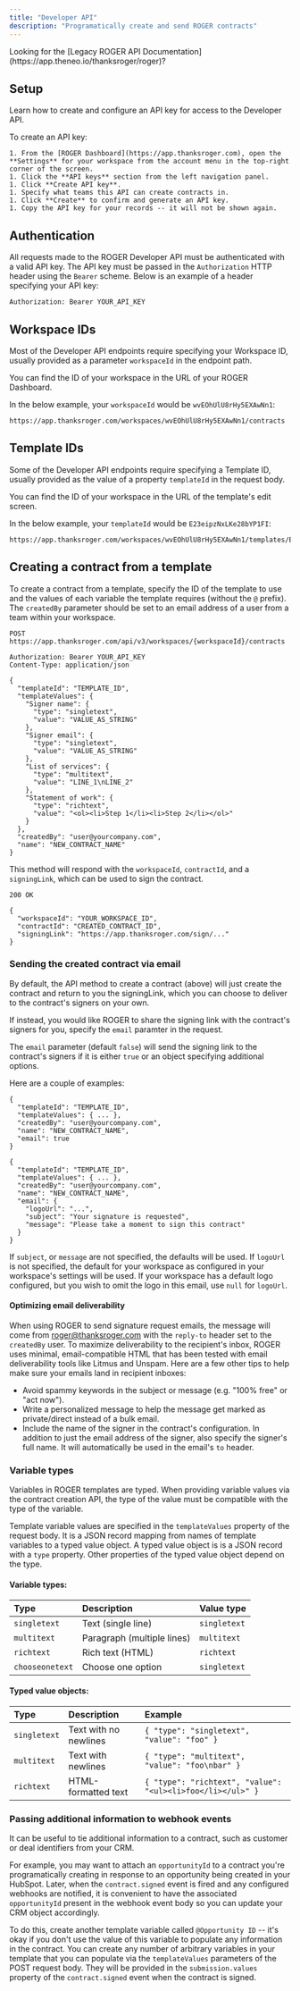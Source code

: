 ```yaml
---
title: "Developer API"
description: "Programatically create and send ROGER contracts"
---
```


<Info>
  Looking for the [Legacy ROGER API
  Documentation](https://app.theneo.io/thanksroger/roger)?
</Info>

## Setup

Learn how to create and configure an API key for access to the Developer API.

To create an API key:

    1. From the [ROGER Dashboard](https://app.thanksroger.com), open the
    **Settings** for your workspace from the account menu in the top-right
    corner of the screen.
    1. Click the **API keys** section from the left navigation panel.
    1. Click **Create API key**.
    1. Specify what teams this API can create contracts in.
    1. Click **Create** to confirm and generate an API key.
    1. Copy the API key for your records -- it will not be shown again.

## Authentication

All requests made to the ROGER Developer API must be authenticated with a valid
API key. The API key must be passed in the `Authorization` HTTP header using the
`Bearer` scheme. Below is an example of a header specifying your API key:

```
Authorization: Bearer YOUR_API_KEY
```

## Workspace IDs

Most of the Developer API endpoints require specifying your Workspace ID,
usually provided as a parameter `workspaceId` in the endpoint path.

You can find the ID of your workspace in the URL of your ROGER Dashboard.

In the below example, your `workspaceId` would be `wvEOhUlU8rHy5EXAwNn1`:

```
https://app.thanksroger.com/workspaces/wvEOhUlU8rHy5EXAwNn1/contracts
```

## Template IDs

Some of the Developer API endpoints require specifying a Template ID, usually
provided as the value of a property `templateId` in the request body.

You can find the ID of your workspace in the URL of the template's edit screen.

In the below example, your `templateId` would be `E23eipzNxLKe28bYP1FI`:

```
https://app.thanksroger.com/workspaces/wvEOhUlU8rHy5EXAwNn1/templates/E23eipzNxLKe28bYP1FI
```

## Creating a contract from a template

To create a contract from a template, specify the ID of the template to use and
the values of each variable the template requires (without the `@` prefix). The
`createdBy` parameter should be set to an email address of a user from a team
within your workspace.

```
POST https://app.thanksroger.com/api/v3/workspaces/{workspaceId}/contracts

Authorization: Bearer YOUR_API_KEY
Content-Type: application/json

{
  "templateId": "TEMPLATE_ID",
  "templateValues": {
    "Signer name": {
      "type": "singletext",
      "value": "VALUE_AS_STRING"
    },
    "Signer email": {
      "type": "singletext",
      "value": "VALUE_AS_STRING"
    },
    "List of services": {
      "type": "multitext",
      "value": "LINE_1\nLINE_2"
    },
    "Statement of work": {
      "type": "richtext",
      "value": "<ol><li>Step 1</li><li>Step 2</li></ol>"
    }
  },
  "createdBy": "user@yourcompany.com",
  "name": "NEW_CONTRACT_NAME"
}
```

This method will respond with the `workspaceId`, `contractId`, and a
`signingLink`, which can be used to sign the contract.

```
200 OK

{
  "workspaceId": "YOUR_WORKSPACE_ID",
  "contractId": "CREATED_CONTRACT_ID",
  "signingLink": "https://app.thanksroger.com/sign/..."
}
```

### Sending the created contract via email

By default, the API method to create a contract (above) will just create the
contract and return to you the signingLink, which you can choose to deliver to
the contract's signers on your own.

If instead, you would like ROGER to share the signing link with the contract's
signers for you, specify the `email` paramter in the request.

The `email` parameter (default `false`) will send the signing link to the
contract's signers if it is either `true` or an object specifying additional
options.

Here are a couple of examples:

```
{
  "templateId": "TEMPLATE_ID",
  "templateValues": { ... },
  "createdBy": "user@yourcompany.com",
  "name": "NEW_CONTRACT_NAME",
  "email": true
}
```

```
{
  "templateId": "TEMPLATE_ID",
  "templateValues": { ... },
  "createdBy": "user@yourcompany.com",
  "name": "NEW_CONTRACT_NAME",
  "email": {
    "logoUrl": "...",
    "subject": "Your signature is requested",
    "message": "Please take a moment to sign this contract"
  }
}
```

If `subject`, or `message` are not specified, the defaults will be used. If
`logoUrl` is not specified, the default for your workspace as configured in your
workspace's settings will be used. If your workspace has a default logo
configured, but you wish to omit the logo in this email, use `null` for
`logoUrl`.

#### Optimizing email deliverability

When using ROGER to send signature request emails, the message will come from
roger@thanksroger.com with the `reply-to` header set to the `createdBy` user. To
maximize deliverability to the recipient's inbox, ROGER uses minimal,
email-compatible HTML that has been tested with email deliverability tools like
Litmus and Unspam. Here are a few other tips to help make sure your emails land
in recipient inboxes:

   - Avoid spammy keywords in the subject or message (e.g. "100% free" or "act
     now").
   - Write a personalized message to help the message get marked as
     private/direct instead of a bulk email.
   - Include the name of the signer in the contract's configuration. In
     addition to just the email address of the signer, also specify the signer's
     full name. It will automatically be used in the email's `to` header.

### Variable types

Variables in ROGER templates are typed. When providing variable values via the
contract creation API, the type of the value must be compatible with the type
of the variable.

Template variable values are specified in the `templateValues` property of the
request body. It is a JSON record mapping from names of template variables to
a typed value object. A typed value object is is a JSON record with a `type`
property. Other properties of the typed value object depend on the type.

#### Variable types:

| Type            | Description                | Value type   |
|:----------------|:---------------------------|:-------------|
| `singletext`    | Text (single line)         | `singletext` |
| `multitext`     | Paragraph (multiple lines) | `multitext`  |
| `richtext`      | Rich text (HTML)           | `richtext`   |
| `chooseonetext` | Choose one option          | `singletext` |

#### Typed value objects:

| Type         | Description           | Example                                                    |
|:-------------|:----------------------|:-----------------------------------------------------------|
| `singletext` | Text with no newlines | `{ "type": "singletext", "value": "foo" }`                 |
| `multitext`  | Text with newlines    | `{ "type": "multitext", "value": "foo\nbar" }`             |
| `richtext`   | HTML-formatted text   | `{ "type": "richtext", "value": "<ul><li>foo</li></ul>" }` |

### Passing additional information to webhook events

It can be useful to tie additional information to a contract, such as customer
or deal identifiers from your CRM.

For example, you may want to attach an `opportunityId` to a contract you're
programatically creating in response to an opportunity being created in your
HubSpot. Later, when the `contract.signed` event is fired and any configured
webhooks are notified, it is convenient to have the associated `opportunityId`
present in the webhook event body so you can update your CRM object accordingly.

To do this, create another template variable called `@Opportunity ID` -- it's
okay if you don't use the value of this variable to populate any information in
the contract. You can create any number of arbitrary variables in your template
that you can populate via the `templateValues` parameters of the POST request
body. They will be provided in the `submission.values` property of the
`contract.signed` event when the contract is signed.
